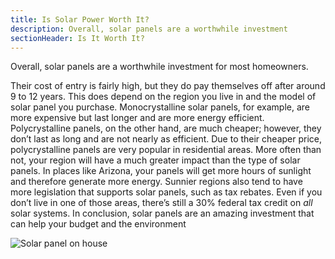 ```yaml
---
title: Is Solar Power Worth It?
description: Overall, solar panels are a worthwhile investment
sectionHeader: Is It Worth It?
---
```


Overall, solar panels are a worthwhile investment for most homeowners.

Their cost of entry is fairly high, but they do pay themselves off after around 9 to 12 years.
This does depend on the region you live in and the model of solar panel you purchase.
Monocrystalline solar panels, for example, are more expensive but last longer and are more energy efficient.
Polycrystalline panels, on the other hand, are much cheaper; however, they don’t last as long and are not nearly as efficient.
Due to their cheaper price, polycrystalline panels are very popular in residential areas.
More often than not, your region will have a much greater impact than the type of solar panels.
In places like Arizona, your panels will get more hours of sunlight and therefore generate more energy.
Sunnier regions also tend to have more legislation that supports solar panels, such as tax rebates.
Even if you don’t live in one of those areas, there’s still a 30% federal tax credit on _all_ solar systems.
In conclusion, solar panels are an amazing investment that can help your budget and the environment


<img src="/images/solar_worth.avif" alt="Solar panel on house"/>
